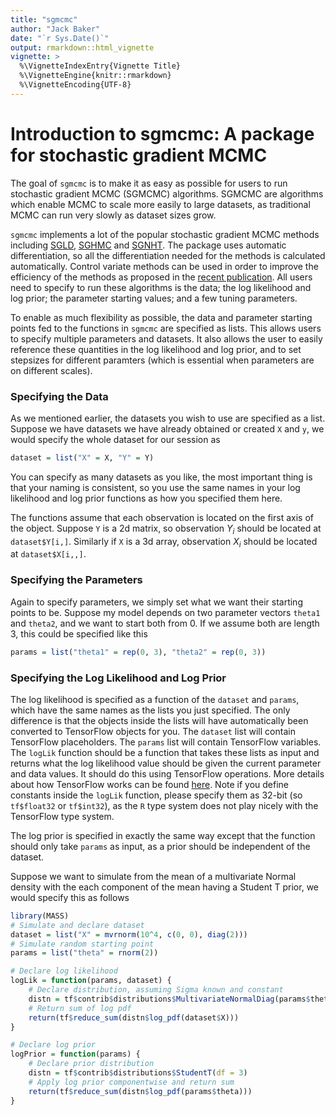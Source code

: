 ```yaml
---
title: "sgmcmc"
author: "Jack Baker"
date: "`r Sys.Date()`"
output: rmarkdown::html_vignette
vignette: >
  %\VignetteIndexEntry{Vignette Title}
  %\VignetteEngine{knitr::rmarkdown}
  %\VignetteEncoding{UTF-8}
---
```


# Introduction to sgmcmc: A package for stochastic gradient MCMC

The goal of `sgmcmc` is to make it as easy as possible for users to run stochastic gradient MCMC (SGMCMC) algorithms. SGMCMC are algorithms which enable MCMC to scale more easily to large datasets, as traditional MCMC can run very slowly as dataset sizes grow.

`sgmcmc` implements a lot of the popular stochastic gradient MCMC methods including [SGLD](http://people.ee.duke.edu/~lcarin/398_icmlpaper.pdf), [SGHMC](https://arxiv.org/pdf/1402.4102v2.pdf) and [SGNHT](http://papers.nips.cc/paper/5592-bayesian-sampling-using-stochastic-gradient-thermostats.pdf). The package uses automatic differentiation, so all the differentiation needed for the methods is calculated automatically. Control variate methods can be used in order to improve the efficiency of the methods as proposed in the [recent publication](https://github.com/jbaker92/stochasticGradientMCMC). All users need to specify to run these algorithms is the data; the log likelihood and log prior; the parameter starting values; and a few tuning parameters. 

To enable as much flexibility as possible, the data and parameter starting points fed to the functions in `sgmcmc` are specified as lists. This allows users to specify multiple parameters and datasets. It also allows the user to easily reference these quantities in the log likelihood and log prior, and to set stepsizes for different paramters (which is essential when parameters are on different scales).

### Specifying the Data

As we mentioned earlier, the datasets you wish to use are specified as a list. Suppose we have datasets we have already obtained or created `X` and `y`, we would specify the whole dataset for our session as
```r
dataset = list("X" = X, "Y" = Y)
```
You can specify as many datasets as you like, the most important thing is that your naming is consistent, so you use the same names in your log likelihood and log prior functions as how you specified them here.

The functions assume that each observation is located on the first axis of the object. Suppose `Y` is a 2d matrix, so observation $Y_i$ should be located at `dataset$Y[i,]`. Similarly if `X` is a 3d array, observation $X_i$ should be located at `dataset$X[i,,]`.

### Specifying the Parameters

Again to specify parameters, we simply set what we want their starting points to be. Suppose my model depends on two parameter vectors `theta1` and `theta2`, and we want to start both from 0. If we assume both are length 3, this could be specified like this
```r
params = list("theta1" = rep(0, 3), "theta2" = rep(0, 3))
```

### Specifying the Log Likelihood and Log Prior

The log likelihood is specified as a function of the `dataset` and `params`, which have the same names as the lists you just specified. The only difference is that the objects inside the lists will have automatically been converted to TensorFlow objects for you. The `dataset` list will contain TensorFlow placeholders. The `params` list will contain TensorFlow variables. The `logLik` function should be a function that takes these lists as input and returns what the log likelihood value should be given the current parameter and data values. It should do this using TensorFlow operations. More details about how TensorFlow works can be found [here](https://tensorflow.rstudio.com/). Note if you define constants inside the `logLik` function, please specify them as 32-bit (so `tf$float32` or `tf$int32`), as the `R` type system does not play nicely with the TensorFlow type system.

The log prior is specified in exactly the same way except that the function should only take `params` as input, as a prior should be independent of the dataset.

Suppose we want to simulate from the mean of a multivariate Normal density with the each component of the mean having a Student T prior, we would specify this as follows
```r
library(MASS)
# Simulate and declare dataset
dataset = list("X" = mvrnorm(10^4, c(0, 0), diag(2)))
# Simulate random starting point
params = list("theta" = rnorm(2))

# Declare log likelihood
logLik = function(params, dataset) {
    # Declare distribution, assuming Sigma known and constant
    distn = tf$contrib$distributions$MultivariateNormalDiag(params$theta, tf$constant(c(1, 1), dtype = tf$float32))
    # Return sum of log pdf
    return(tf$reduce_sum(distn$log_pdf(dataset$X)))
}

# Declare log prior
logPrior = function(params) {
    # Declare prior distribution
    distn = tf$contrib$distributions$StudentT(df = 3)
    # Apply log prior componentwise and return sum
    return(tf$reduce_sum(distn$log_pdf(params$theta)))
}
```
